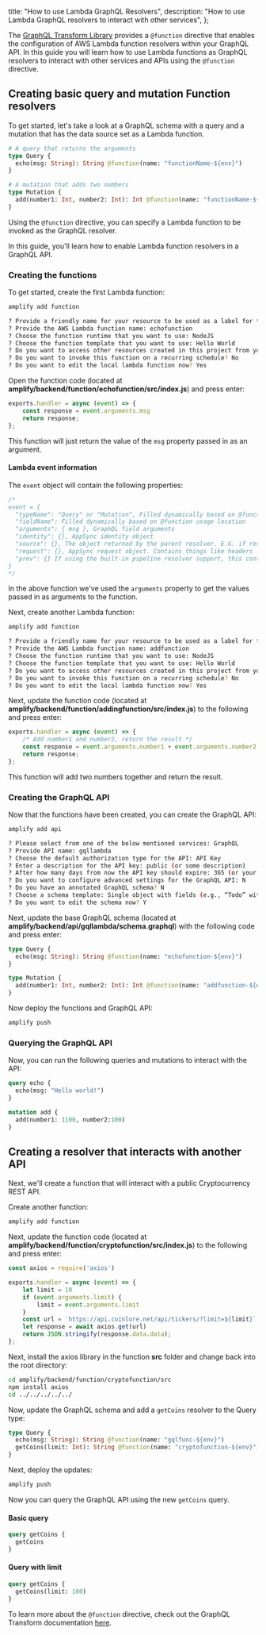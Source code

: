   title: "How to use Lambda GraphQL Resolvers",
  description: "How to use Lambda GraphQL resolvers to interact with other services",
};

The [GraphQL Transform Library](/cli/graphql-transformer/function) provides a `@function` directive that enables the configuration of AWS Lambda function resolvers within your GraphQL API. In this guide you will learn how to use Lambda functions as GraphQL resolvers to interact with other services and APIs using the `@function` directive.

## Creating basic query and mutation Function resolvers

To get started, let's take a look at a GraphQL schema with a query and a mutation that has the data source set as a Lambda function.

```graphql
# A query that returns the arguments
type Query {
  echo(msg: String): String @function(name: "functionName-${env}")
}

# A mutation that adds two numbers
type Mutation {
  add(number1: Int, number2: Int): Int @function(name: "functionName-${env}")
}
```

Using the `@function` directive, you can specify a Lambda function to be invoked as the GraphQL resolver.

In this guide, you'll learn how to enable Lambda function resolvers in a GraphQL API.

### Creating the functions

To get started, create the first Lambda function:

```sh
amplify add function

? Provide a friendly name for your resource to be used as a label for this category in the project: addingfunction
? Provide the AWS Lambda function name: echofunction
? Choose the function runtime that you want to use: NodeJS
? Choose the function template that you want to use: Hello World
? Do you want to access other resources created in this project from your Lambda function? No
? Do you want to invoke this function on a recurring schedule? No
? Do you want to edit the local lambda function now? Yes
```

Open the function code (located at __amplify/backend/function/echofunction/src/index.js__) and press enter:

```js
exports.handler = async (event) => {
    const response = event.arguments.msg
    return response;
};
```

This function will just return the value of the `msg` property passed in as an argument.

#### Lambda event information

The `event` object will contain the following properties:

```js
/*
event = {
  "typeName": "Query" or "Mutation", Filled dynamically based on @function usage location
  "fieldName": Filled dynamically based on @function usage location
  "arguments": { msg }, GraphQL field arguments
  "identity": {}, AppSync identity object
  "source": {}, The object returned by the parent resolver. E.G. if resolving field 'Post.comments', the source is the Post object
  "request": {}, AppSync request object. Contains things like headers
  "prev": {} If using the built-in pipeline resolver support, this contains the object returned by the previous function.
}
*/
```

In the above function we've used the `arguments` property to get the values passed in as arguments to the function.

Next, create another Lambda function:

```sh
amplify add function

? Provide a friendly name for your resource to be used as a label for this category in the project: addingfunction
? Provide the AWS Lambda function name: addfunction
? Choose the function runtime that you want to use: NodeJS
? Choose the function template that you want to use: Hello World
? Do you want to access other resources created in this project from your Lambda function? No
? Do you want to invoke this function on a recurring schedule? No
? Do you want to edit the local lambda function now? Yes
```

Next, update the function code (located at __amplify/backend/function/addingfunction/src/index.js__) to the following and press enter:

```js
exports.handler = async (event) => {
    /* Add number1 and number2, return the result */
    const response = event.arguments.number1 + event.arguments.number2
    return response;
};
```

This function will add two numbers together and return the result.

### Creating the GraphQL API

Now that the functions have been created, you can create the GraphQL API:

```sh
amplify add api

? Please select from one of the below mentioned services: GraphQL
? Provide API name: gqllambda
? Choose the default authorization type for the API: API Key
? Enter a description for the API key: public (or some description)
? After how many days from now the API key should expire: 365 (or your preferred expiration)
? Do you want to configure advanced settings for the GraphQL API: N
? Do you have an annotated GraphQL schema? N
? Choose a schema template: Single object with fields (e.g., “Todo” with ID, name, description)
? Do you want to edit the schema now? Y
```

Next, update the base GraphQL schema (located at __amplify/backend/api/gqllambda/schema.graphql__) with the following code and press enter:

```graphql
type Query {
  echo(msg: String): String @function(name: "echofunction-${env}")
}

type Mutation {
  add(number1: Int, number2: Int): Int @function(name: "addfunction-${env}")
}
```

Now deploy the functions and GraphQL API:

```sh
amplify push
```

### Querying the GraphQL API

Now, you can run the following queries and mutations to interact with the API:

```graphql
query echo {
  echo(msg: "Hello world!")
}

mutation add {
  add(number1: 1100, number2:100)
}
```

## Creating a resolver that interacts with another API

Next, we'll create a function that will interact with a public Cryptocurrency REST API.

Create another function:

```sh
amplify add function
```

Next, update the function code (located at __amplify/backend/function/cryptofunction/src/index.js__) to the following and press enter:

```javascript
const axios = require('axios')

exports.handler = async (event) => {
    let limit = 10
    if (event.arguments.limit) {
        limit = event.arguments.limit
    }
    const url = `https://api.coinlore.net/api/tickers/?limit=${limit}`
    let response = await axios.get(url)
    return JSON.stringify(response.data.data);
};
```

Next, install the axios library in the function __src__ folder and change back into the root directory:

```sh
cd amplify/backend/function/cryptofunction/src
npm install axios
cd ../../../../../
```

Now, update the GraphQL schema and add a `getCoins` resolver to the Query type:

```graphql
type Query {
  echo(msg: String): String @function(name: "gqlfunc-${env}")
  getCoins(limit: Int): String @function(name: "cryptofunction-${env}")
}
```

Next, deploy the updates:

```sh
amplify push
```

Now you can query the GraphQL API using the new `getCoins` query.

#### Basic query

```graphql
query getCoins {
  getCoins
}
```

#### Query with limit

```graphql
query getCoins {
  getCoins(limit: 100)
}
```

To learn more about the `@function` directive, check out the GraphQL Transform documentation [here](/cli/graphql-transformer/function).
